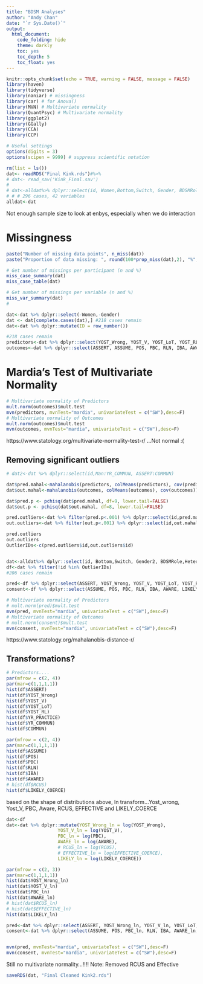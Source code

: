```yaml
---
title: "BDSM Analyses"
author: "Andy Chan"
date: "`r Sys.Date()`" 
output: 
  html_document: 
    code_folding: hide 
    theme: darkly
    toc: yes
    toc_depth: 5
    toc_float: yes
--- 
```


```r
knitr::opts_chunk$set(echo = TRUE, warning = FALSE, message = FALSE)
library(haven)
library(tidyverse) 
library(naniar) # missingness
library(car) # for Anova()
library(MVN) # Multivariate normality  
library(QuantPsyc) # Multivariate normality  
library(ggplot2)
library(GGally)
library(CCA)
library(CCP)

# Useful settings
options(digits = 3)
options(scipen = 9999) # suppress scientific notation

rm(list = ls()) 
dat<- readRDS("Final Kink.rds")#%>%
# dat<- read_sav('Kink_Final.sav')
# 
# dat<-alldat%>% dplyr::select(id, Women,Bottom,Switch, Gender, BDSMRole,Hetero:Urban, Single, Casual, Committed, AGE_SEX, PARTNERS, YR_PRACTICE, YR_COMMUN, ASSERT:YOST_RL, COMMUN, -RCUS)#, -BDSM_1, -College, -Urban, -White)
# # # 296 cases, 42 variables
alldat<-dat
```
Not enough sample size to look at enbys, especially when we do interaction

# Missingness
```r
paste("Number of missing data points", n_miss(dat))
paste("Proportion of data missing: ", round(100*prop_miss(dat),2), "%",sep="")

# Get number of missings per participant (n and %)
miss_case_summary(dat)
miss_case_table(dat)

# Get number of missings per variable (n and %)
miss_var_summary(dat)
#
```

```r
dat<-dat %>% dplyr::select(-Women,-Gender)
dat <- dat[complete.cases(dat),] #218 cases remain
dat<-dat %>% dplyr::mutate(ID = row_number())

#218 cases remain
predictors<-dat %>% dplyr::select(YOST_Wrong, YOST_V, YOST_LoT, YOST_RL, YR_PRACTICE, YR_COMMUN, COMMUN)
outcomes<-dat %>% dplyr::select(ASSERT, ASSUME, POS, PBC, RLN, IBA, AWARE, LIKELY_COERCE)
```

# Mardia's Test of Multivariate Normality
```r
# Multivariate normality of Predictors
mult.norm(outcomes)$mult.test
mvn(predictors, mvnTest="mardia", univariateTest = c("SW"),desc=F) 
# Multivariate normality of Outcomes
mult.norm(outcomes)$mult.test
mvn(outcomes, mvnTest="mardia", univariateTest = c("SW"),desc=F) 
```
https://www.statology.org/multivariate-normality-test-r/
...Not normal :(

## Removing significant outliers
```r
# dat2<-dat %>% dplyr::select(id,Man:YR_COMMUN, ASSERT:COMMUN)

dat$pred.mahal<-mahalanobis(predictors, colMeans(predictors), cov(predictors))
dat$out.mahal<-mahalanobis(outcomes, colMeans(outcomes), cov(outcomes))

dat$pred.p <- pchisq(dat$pred.mahal, df=9, lower.tail=FALSE)
dat$out.p <- pchisq(dat$out.mahal, df=8, lower.tail=FALSE)

pred.outliers<-dat %>% filter(pred.p<.001) %>% dplyr::select(id,pred.mahal:pred.p)
out.outliers<-dat %>% filter(out.p<.001) %>% dplyr::select(id,out.mahal:out.p)

pred.outliers
out.outliers
OutlierIDs<-c(pred.outliers$id,out.outliers$id) 


dat<-alldat%>% dplyr::select(id, Bottom,Switch, Gender2, BDSMRole,Hetero:Urban, Single, Casual, Committed, AGE_SEX, PARTNERS, YR_PRACTICE, YR_COMMUN, COMMUNITY_1:COMMUNITY_6, ASSERT:YOST_RL, COMMUN,-RCUS)
df<-dat %>% filter(!id %in% OutlierIDs)
#206 cases remain
```


```r
pred<-df %>% dplyr::select(ASSERT, YOST_Wrong, YOST_V, YOST_LoT, YOST_RL, YR_PRACTICE, YR_COMMUN, COMMUN)
consent<-df %>% dplyr::select(ASSUME, POS, PBC, RLN, IBA, AWARE, LIKELY_COERCE)

# Multivariate normality of Predictors
# mult.norm(pred)$mult.test
mvn(pred, mvnTest="mardia", univariateTest = c("SW"),desc=F)
# Multivariate normality of Outcomes
# mult.norm(consent)$mult.test
mvn(consent, mvnTest="mardia", univariateTest = c("SW"),desc=F)
```
https://www.statology.org/mahalanobis-distance-r/


## Transformations?
```r
# Predictors....
par(mfrow = c(2, 4))
par(mar=c(1,1,1,1))
hist(df$ASSERT)
hist(df$YOST_Wrong)
hist(df$YOST_V)
hist(df$YOST_LoT)
hist(df$YOST_RL)
hist(df$YR_PRACTICE)
hist(df$YR_COMMUN)
hist(df$COMMUN)
```


```r
par(mfrow = c(2, 4))
par(mar=c(1,1,1,1))
hist(df$ASSUME)
hist(df$POS)
hist(df$PBC)
hist(df$RLN)
hist(df$IBA)
hist(df$AWARE)
# hist(df$RCUS) 
hist(df$LIKELY_COERCE) 
```
based on the shape of distributions above, ln transform...Yost_wrong, Yost_V, PBC, Aware, RCUS, EFFECTIVE and LIKELY_COERCE

```r
dat<-df
dat<-dat %>% dplyr::mutate(YOST_Wrong_ln = log(YOST_Wrong), 
                   YOST_V_ln = log(YOST_V), 
                   PBC_ln = log(PBC), 
                   AWARE_ln = log(AWARE), 
                   # RCUS_ln = log(RCUS), 
                   # EFFECTIVE_ln = log(EFFECTIVE_COERCE), 
                   LIKELY_ln = log(LIKELY_COERCE))

par(mfrow = c(2, 3))
par(mar=c(1,1,1,1))
hist(dat$YOST_Wrong_ln)
hist(dat$YOST_V_ln)
hist(dat$PBC_ln)
hist(dat$AWARE_ln)
# hist(dat$RCUS_ln)
# hist(dat$EFFECTIVE_ln)
hist(dat$LIKELY_ln)

pred<-dat %>% dplyr::select(ASSERT, YOST_Wrong_ln, YOST_V_ln, YOST_LoT, YOST_RL, YR_PRACTICE, YR_COMMUN, COMMUN)
consent<-dat %>% dplyr::select(ASSUME, POS, PBC_ln, RLN, IBA, AWARE_ln, LIKELY_ln)


mvn(pred, mvnTest="mardia", univariateTest = c("SW"),desc=F) 
mvn(consent, mvnTest="mardia", univariateTest = c("SW"),desc=F) 
```
Still no multivariate normality...!!!! 
Note: Removed RCUS and Effective

```r
saveRDS(dat, "Final Cleaned Kink2.rds")
```